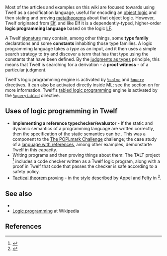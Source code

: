 Most of the articles and examples on this wiki are focused towards using Twelf as a specification language, useful for encoding an [[object logic]] and then stating and proving [[metatheorems]] about that object logic. However, Twelf originated from [[Elf]], and like Elf it is a dependently-typed, higher-order '''logic programming language''' based on the logic [[LF]].

A Twelf [[signature]] may contain, among other things, some '''type family''' declarations and some '''constants''' inhabiting those type families. A logic programming language takes a ''type'' as an input, and it then uses a simple search strategy to try and discover a term that has that type using the constants that have been defined. By the [[judgments as types]] principle, this means that Twelf is searching for a derivation - a '''proof witness''' - of a particular judgment.

Twelf's logic programming engine is activated by <tt>[[%solve]]</tt> and <tt>[[%query]]</tt> directives. It can also be activated directly inside ML; see the section on {{guide|title=interactive queries|chapter=5|section=22}} for more information. Twelf's [[tabled logic programming]] engine is activated by the <tt>[[%querytabled]]</tt> directive.

== Uses of logic programming in Twelf ==

* '''Implementing a reference typechecker/evaluator''' - If the static and dynamic semantics of a programming language are written correctly, then the specification of the static semantics can be . This was a component to the [[poplmark:The POPLmark Challenge|The POPLmark Challenge]] challenge; the case study of a [[language with references]], among other examples, demonstarte Twelf in this capacity.
* Writing  programs and then proving things about them: The TALT project <ref>{{bibtex:crary03talt}}</ref> includes a code checker written as a Twelf logic program, along with a proof in Twelf that code that passes the checker is safe according to a safety policy.
* [[Tactical theorem proving]] - in the style described by Appel and Felty in <ref>{{bibtex:af04dependent}}</ref>.

== See also == 
* {{guide|title=Logic Programming|chapter=5|section=22}}
* [[w:Logic programming|Logic programming]] at Wikipedia

== References ==

<references />